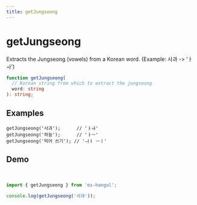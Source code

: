 ```yaml
---
title: getJungseong
---
```



# getJungseong

Extracts the Jungseong (vowels) from a Korean word. (Example: 사과 -> 'ㅏㅘ')

```typescript
function getJungseong(
  // Korean string from which to extract the jungseong
  word: string
): string;
```

## Examples

```tsx
getJungseong('사과');      // 'ㅏㅘ'
getJungseong('하늘');      // 'ㅏㅡ'
getJungseong('띄어 쓰기'); // 'ㅢㅓ ㅡㅣ'
```

## Demo

<br />

<Sandpack>

```ts index.ts
import { getJungseong } from 'es-hangul';

console.log(getJungseong('사과'));
```

</Sandpack>

